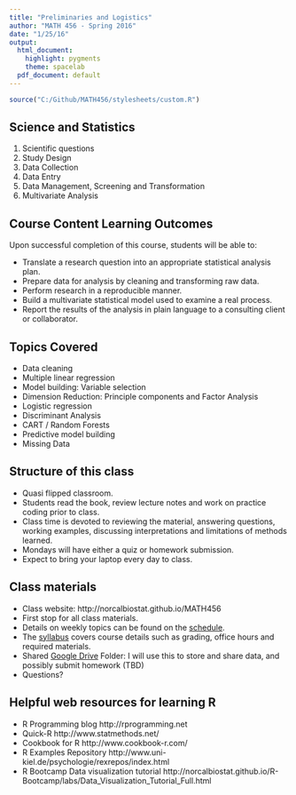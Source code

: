 ```yaml
---
title: "Preliminaries and Logistics"
author: "MATH 456 - Spring 2016"
date: "1/25/16"
output:
  html_document:
    highlight: pygments
    theme: spacelab
  pdf_document: default
---
```


```r
source("C:/Github/MATH456/stylesheets/custom.R")
```

## Science and Statistics
1. Scientific questions
2. Study Design
3. Data Collection
4. Data Entry
5. Data Management, Screening and Transformation
6. Multivariate Analysis

## Course Content Learning Outcomes
Upon successful completion of this course, students will be able to:  

* Translate a research question into an appropriate statistical analysis plan. 
* Prepare data for analysis by cleaning and transforming raw data. 
* Perform research in a reproducible manner. 
* Build a multivariate statistical model used to examine a real process. 
* Report the results of the analysis in plain language to a consulting client or collaborator. 

## Topics Covered

* Data cleaning
* Multiple linear regression
* Model building: Variable selection
* Dimension Reduction: Principle components and Factor Analysis
* Logistic regression
* Discriminant Analysis
* CART / Random Forests
* Predictive model building
* Missing Data

## Structure of this class
- Quasi flipped classroom. 
- Students read the book, review lecture notes and work on practice coding
  prior to class. 
- Class time is devoted to reviewing the material, answering questions, 
  working examples, discussing interpretations and limitations of methods 
  learned.
- Mondays will have either a quiz or homework submission. 
- Expect to bring your laptop every day to class. 

## Class materials
* Class website: http://norcalbiostat.github.io/MATH456
* First stop for all class materials. 
* Details on weekly topics can be found on the [schedule](./Schedule.html).
* The [syllabus](./Syllabus.html) covers course details such as grading, office hours and required materials. 
* Shared [Google Drive](https://drive.google.com/a/mail.csuchico.edu/folderview?id=0B83Z8_sNw3KPcnVrYzVFRHUtcHM&usp=sharing) Folder: I will use this to store and share data, and possibly submit homework (TBD)
* Questions? 


## Helpful web resources for learning R
* R Programming blog http://rprogramming.net
* Quick-R http://www.statmethods.net/
* Cookbook for R http://www.cookbook-r.com/
* R Examples Repository http://www.uni-kiel.de/psychologie/rexrepos/index.html
* R Bootcamp Data visualization tutorial http://norcalbiostat.github.io/R-Bootcamp/labs/Data_Visualization_Tutorial_Full.html

